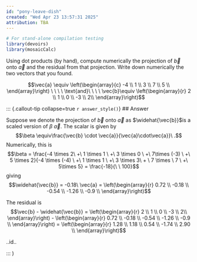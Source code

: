 ```yaml
---
id: "pony-leave-dish"
created: "Wed Apr 23 13:57:31 2025"
attribution: TBA
---
```


```r
# For stand-alone compilation testing
library(devoirs)
library(mosaicCalc)
```

::: {#exr-pony-leave-dish}
Using dot products (by hand), compute numerically the projection of $\vec{b}$ onto $\vec{a}$ and the residual from that projection. Write down numerically the two vectors that you found.

$$\vec{a} \equiv \left(\begin{array}{c} 
-4 \\ 
1 \\ 
3 \\ 
7 \\ 
5 \\ 
\end{array}\right) \ \ \ \ \text{and}\ \ \ \ \vec{b}\equiv \left(\begin{array}{r} 
2 \\ 
1 \\ 
0 \\ 
-3 \\
2\\
\end{array}\right)$$

<!-- Opening answer: pld-9Yd -->
::: {.callout-tip collapse=true `r answer_style()`}
## Answer

Suppose we denote the projection of $\vec{b}$ onto $\vec{a}$ as $\widehat{\vec{b}}$is a scaled version of $\beta\ \vec{a}$. The scalar is given by $$\beta \equiv\frac{\vec{b} \cdot \vec{a}}{\vec{a}\cdot\vec{a}}\ .$$
Numerically, this is $$\beta = \frac{-4 \times 2\ 
+\  1 \times 1 \ +\  3 \times 0 \ +\  7\times (-3) \ +\  5 \times 2}{-4 \times (-4) \ +\  1 \times 1 \ +\ 3 \times 3\  + \ 7 \times \ 7 \ +\  5\times 5} = \frac{-18}{\ \ 100}$$
giving
$$\widehat{\vec{b}} = -0.18\ \vec{a} = \left(\begin{array}{r} 
0.72 \\ 
-0.18 \\ 
-0.54 \\ 
-1.26 \\ 
-0.9 \\ 
\end{array}\right)$$

The residual is $$\vec{b} - \widehat{\vec{b}} = \left(\begin{array}{r} 
2 \\ 
1 \\ 
0 \\ 
-3 \\
2\\
\end{array}\right) - \left(\begin{array}{r} 
0.72 \\ 
-0.18 \\ 
-0.54 \\ 
-1.26 \\ 
-0.9 \\ 
\end{array}\right) = \left(\begin{array}{r} 
1.28 \\ 
1.18 \\ 
0.54 \\ 
-1.74 \\ 
2.90 \\ 
\end{array}\right)$$

[..id..]{data-tooltip="Ans id: pld-9Yd"}
:::
<!-- closing answer pld-9Yd -->




:::
 <!-- end of exr-pony-leave-dish -->)
